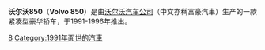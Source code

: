 {{expand|time=2017-02-04T06:05:01+00:00}}
{{noteTA
|G1=長度單位
|T=zh-hans:沃尔沃850; zh-hant:富豪850;
|1=zh-hans:沃尔沃; zh-hant:富豪;
|2=zh-hans:于; zh-hant:於;
}}
{{Infobox Automobile
|name=Volvo 850
|image=[[File:Volvo_850_sedan.jpg|280px]]
|manufacturer=[[沃尔沃汽车|沃尔沃汽车]] <br/>
|assembly={{SWE}}[[哥德堡|哥德堡]]<br>{{BEL}}[[根特|根特]]<ref>{{cite web |url=http://media.ford.com/plant_display.cfm?plant_id=65 |title=Facilities | Ford Motor Company Newsroom |publisher=Media.ford.com |date= |accessdate=2010-12-06 |archive-date=2010-06-15 |archive-url=https://web.archive.org/web/20100615133128/http://media.ford.com/plant_display.cfm?plant_id=65 |dead-url=no }}</ref><br>{{CAN}}[[哈利法克斯|哈利法克斯]]
|production=1991-1996
|predecessor=[[沃尔沃200系列|沃尔沃200系列]]
|successor= [[沃尔沃S70|沃尔沃S70]]
|class=[[紧凑型轿车|紧凑型轿车]]
}}
'''沃尔沃850'''（'''Volvo 850'''）是由[[沃尔沃汽车公司|沃尔沃汽车公司]]（中文亦稱富豪汽車）生产的一款紧凑型豪华轿车，于1991-1996年推出。

{{Volvo cars timeline}}

{{car-stub}}

[[Category:富豪車款|8]]
[[Category:1991年面世的汽車|Category:1991年面世的汽車]]